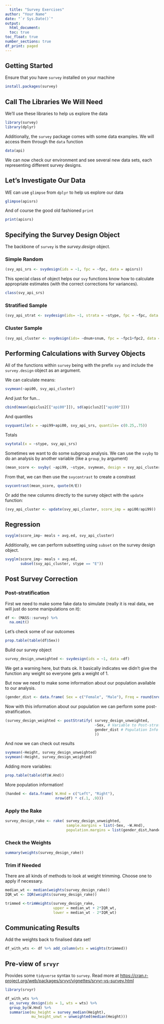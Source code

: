 ```yaml
---
  title: "Survey Exercises"
author: "Your Name"
date: "`r Sys.Date()`"
output: 
  html_document:
  toc: true
toc_float: true
number_sections: true
df_print: paged
---
```


## Getting Started

Ensure that you have `survey` installed on your machine

```r

install.packages(survey)

```


## Call The Libraries We Will Need

We'll use these libraries to help us explore the data

```r
library(survey) 
library(dplyr) 
```


Additionally, the `survey` package comes with some data examples. We will access them through the `data` function

```r
data(api)
```


We can now check our environment and see several new data sets, each representing different survey designs.


## Let's Investigate Our Data

WE can use `glimpse` from `dplyr` to help us explore our data

```r
glimpse(apisrs)
```

And of course the good old fashioned `print`

```r
print(apisrs)
```

## Specifying the Survey Design Object

The backbone of `survey` is the _survey.design_ object.

### Simple Random

```r
(svy_api_srs <- svydesign(ids = ~1, fpc = ~fpc, data = apisrs)) 
```

This special class of object helps our `svy` functions know how to calculate appropriate estimates (with the correct corrections for variances).

```r
class(svy_api_srs)
```

### Stratified Sample

```r
(svy_api_strat <- svydesign(ids= ~1, strata = ~stype, fpc = ~fpc, data = apistrat)) 
```


### Cluster Sample

```r
(svy_api_cluster <- svydesign(ids= ~dnum+snum, fpc = ~fpc1+fpc2, data = apiclus2))
```

## Performing Calculations with Survey Objects

All of the functions within `survey` being with the prefix `svy` and include the `survey.design` object as an argument. 

We can calculate means:

```r
svymean(~api00, svy_api_cluster)
```

And just for fun...

```r
cbind(mean(apiclus2[["api00"]]), sd(apiclus2[["api00"]]))
```

And quantiles

```r
svyquantile(x = ~api99+api00, svy_api_srs, quantile= c(0.25,.75))
```

Totals

```r
svytotal(x = ~stype, svy_api_srs)
```

Sometimes we want to do some subgroup analysis. We can use the `svyby` to do an analysis by another variable (like a `group_by` argument)

```r
(mean_score <- svyby( ~api99, ~stype, svymean, design = svy_api_cluster) )
```

From that, we can then use the `svycontrast` to create a constrast

```r
svycontrast(mean_score, quote(H/E))
```


Or add the new columns directly to the survey object with the `update` function:

```r
(svy_api_cluster <- update(svy_api_cluster, score_imp = api00/api99)) 
```

## Regression

```r
svyglm(score_imp~ meals + avg.ed, svy_api_cluster)
```

Additionally, we can perform subsetting using `subset` on the survey design object.

```r
svyglm(score_imp~ meals + avg.ed, 
       subset(svy_api_cluster, stype == "E")) 
```

## Post Survey Correction

### Post-stratification

First we need to make some fake data to simulate (really it is real data, we will just do some manipulations on it):

```r
df <- (MASS::survey) %>% 
  na.omit()

```

Let's check some of our outcomes

```r
prop.table(table(df$Sex)) 
```

Build our survey object

```r
survey_design_unweighted <- svydesign(ids = ~1, data =df)
```

We get a warning here, but thats ok. It basically indicates we didn't give the function any weight so everyone gets a weight of 1. 

But now we need to make some information about our population available to our analysis.

```r
(gender_dist <- data.frame( Sex = c("Female", "Male"), Freq = round(nrow(df) * c(.7, .3),0))) 
```

Now with this information about our population we can perform some post-stratification.


```r
(survey_design_weighted <- postStratify( survey_design_unweighted, 
                                         ~Sex, # Variable to Post-stratify
                                         gender_dist # Population Info
                                         )) 
```

And now we can check out results

```r
svymean(~Height, survey_design_unweighted)
svymean(~Height, survey_design_weighted)
```

Adding more variables:

```r
prop.table(table(df$W.Hnd))
```

More population information!

```r
(handed <- data.frame( W.Hnd = c("Left", "Right"), 
                       nrow(df) * c(.1, .9)))
```

### Apply the Rake

```r
survey_design_rake <- rake( survey_design_unweighted, 
                            sample.margins = list(~Sex, ~W.Hnd), 
                            population.margins = list(gender_dist,handed))

```

### Check the Weights

```r
summary(weights(survey_design_rake))
```

### Trim if Needed

There are all kinds of methods to look at weight trimming. Choose one to apply if necessary.

```r
median_wt <- median(weights(survey_design_rake))
IQR_wt <- IQR(weights(survey_design_rake))
```

```r
trimmed <-trimWeights(survey_design_rake, 
                      upper = median_wt + 2*IQR_wt, 
                      lower = median_wt - 2*IQR_wt)
```

## Communicating Results

Add the weights back to finalised data set!

```r
df_with_wts <- df %>% add_column(wts = weights(trimmed))
```

## Pre-view of `srvyr`

Provides some `tidyverse` syntax to `survey`. Read more at <https://cran.r-project.org/web/packages/srvyr/vignettes/srvyr-vs-survey.html>

```r
library(srvyr)

df_with_wts %>% 
  as_survey_design(ids = 1, wts = wts) %>% 
  group_by(W.Hnd) %>% 
  summarise(mu_height = survey_median(Height),
            mu_height_unwt = unweighted(median(Height)))
```

